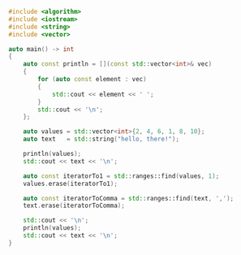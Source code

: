 ```cpp showLineNumbers
#include <algorithm>
#include <iostream>
#include <string>
#include <vector>

auto main() -> int
{
    auto const println = [](const std::vector<int>& vec)
    {
        for (auto const element : vec)
        {
            std::cout << element << ' ';
        }
        std::cout << '\n';
    };

    auto values = std::vector<int>{2, 4, 6, 1, 8, 10};
    auto text   = std::string("hello, there!");

    println(values);
    std::cout << text << '\n';

    auto const iteratorTo1 = std::ranges::find(values, 1);
    values.erase(iteratorTo1);

    auto const iteratorToComma = std::ranges::find(text, ',');
    text.erase(iteratorToComma);

    std::cout << '\n';
    println(values);
    std::cout << text << '\n';
}
```